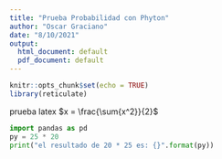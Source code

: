 ```yaml
---
title: "Prueba Probabilidad con Phyton"
author: "Oscar Graciano"
date: "8/10/2021"
output:
  html_document: default
  pdf_document: default
---
```


```r
knitr::opts_chunk$set(echo = TRUE)
library(reticulate)
```

prueba latex $x = \frac{\sum{x^2}}{2}$
```python
import pandas as pd
py = 25 * 20
print("el resultado de 20 * 25 es: {}".format(py)) 
```

